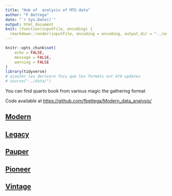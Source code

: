 ---
title: "Hub of  analysis of MTG data"
author: "F Bettega"
date: "`r Sys.Date()`"
output: html_document
knit: (function(inputFile, encoding) {
  rmarkdown::render(inputFile, encoding = encoding, output_dir = "../outpout") })
---

```{r setup, include=FALSE, message = FALSE, warning = FALSE} 
knitr::opts_chunk$set(
	echo = FALSE,
	message = FALSE,
	warning = FALSE
)
library(tidyverse)
# ajouter les derniere fois que les formats ont été updates
# source("../data/")
```


You can find quarto book from various magic the gathering format 


Code available at [https://github.com/fbettega/Modern_data_analysis/](https://github.com/fbettega/Modern_data_analysis/)

## [Modern](Modern/index.html)  

## [Legacy](Legacy/index.html)  

## [Pauper](Pauper/index.html)  

## [Pioneer](Pioneer/index.html)  

## [Vintage](Vintage/index.html)  